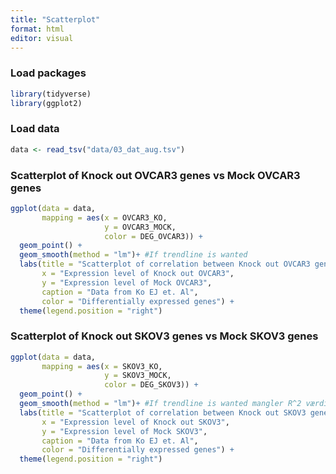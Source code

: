 ```yaml
---
title: "Scatterplot"
format: html
editor: visual
---
```


### Load packages

```r
library(tidyverse)
library(ggplot2)
```

### Load data

```r
data <- read_tsv("data/03_dat_aug.tsv")
```

### Scatterplot of Knock out OVCAR3 genes vs Mock OVCAR3 genes

```r
ggplot(data = data,
       mapping = aes(x = OVCAR3_KO,
                     y = OVCAR3_MOCK,
                     color = DEG_OVCAR3)) +
  geom_point() +
  geom_smooth(method = "lm")+ #If trendline is wanted
  labs(title = "Scatterplot of correlation between Knock out OVCAR3 genes and Mock OVCAR3 genes",
       x = "Expression level of Knock out OVCAR3", 
       y = "Expression level of Mock OVCAR3", 
       caption = "Data from Ko EJ et. Al",
       color = "Differentially expressed genes") +
  theme(legend.position = "right")

```

### Scatterplot of Knock out SKOV3 genes vs Mock SKOV3 genes

```r
ggplot(data = data,
       mapping = aes(x = SKOV3_KO,
                     y = SKOV3_MOCK,
                     color = DEG_SKOV3)) +
  geom_point() +
  geom_smooth(method = "lm")+ #If trendline is wanted mangler R^2 værdi
  labs(title = "Scatterplot of correlation between Knock out SKOV3 genes and Mock SKOV3 genes",
       x = "Expression level of Knock out SKOV3", 
       y = "Expression level of Mock SKOV3", 
       caption = "Data from Ko EJ et. Al",
       color = "Differentially expressed genes") +
  theme(legend.position = "right")

```
